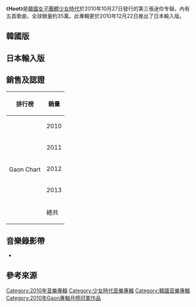 {{Infobox Album
| Name = Hoot
| Original_name = 
| Type = 迷你專輯
| Longtype =
| Artist = [[少女時代|少女時代]]
| Cover = 
| Released = {{KOR}}2010年10月27日<br>{{JPN}}2010年12月10日<br>{{HK}}<br>{{TWN}}2010年12月17日
| Recorded = 
| Genre = [[韓國流行音樂|韓國流行音樂]]
| Length = 
| Label = [[SM_Entertainment|SM Entertainment]]
| Producer = 
| Certification  = 
| Chart position = 
| Reviews = 
| Last album = [[Oh!_(專輯)|Oh! (專輯)]]<br>（2010年）
| This album = '''Hoot'''<br>（2010年）
| Next album = [[The_Boys_(專輯)|The Boys]]<br>（2011年）
}}

《'''Hoot'''》是[[韓國|韓國]][[女子音樂組合|女子團體]][[少女時代|少女時代]]於2010年10月27日發行的第三張迷你专辑，內有五首歌曲，全球銷量約35萬。此專輯更於2010年12月22日推出了日本輸入版。

== 韓國版 ==
{{tracklist
| collapsed       = 
| headline        = 
| extra_column    = 韓文曲名
| total length    = 17:33

| title1          = Hoot
| lyrics1         = John Hyunkyu Lee
| music1          = Alexander James / Lars Halvor Jensen / Martin Michael Larsson
| extra1          = 훗
| length1         = 3:17

| title2          = Mistake
| lyrics2         = [[權俞利|Yuri]]（少女時代）
| music2          = Cheryl Yie / Jean Na
| extra2          = 내 잘못이죠
| length2         = 4:07

| title3          = My Best Friend
| lyrics3         = WHEESUNG
| music3          = Carsten Lindberg / Joachim Svares / Joleen Bell Jade Anderson / Micahel Jay 
| extra3          = 단짝
| length3         = 3:25

| title4          = Wake Up
| lyrics4         = Bu-min Kim
| music4          = Hitchhiker
| extra4          = 
| length4         = 3:15

| title5          = Snowy Wish
| lyrics5         = Hyun Hwang
| music5          = Hyun Hwang
| extra5          = 첫눈에...
| length5         = 3:28
}}

== 日本輸入版 ==
{{tracklist
| collapsed       = 
| headline        = 
| extra_column    = 韓文曲名
| total length    = 17:33

| title1          = Hoot
| lyrics1         = John Hyunkyu Lee
| music1          = Alexander James / Lars Halvor Jensen / Martin Michael Larsson
| extra1          = 훗
| length1         = 3:17

| title2          = Mistake
| lyrics2         = [[權俞利|Yuri]]（少女時代）
| music2          = Cheryl Yie / Jean Na
| extra2          = 내 잘못이죠
| length2         = 4:07

| title3          = My Best Friend
| lyrics3         = WHEESUNG
| music3          = Carsten Lindberg / Joachim Svares / Joleen Bell Jade Anderson / Micahel Jay 
| extra3          = 단짝
| length3         = 3:25

| title4          = Wake Up
| lyrics4         = Bu-min Kim
| music4          = Hitchhiker
| extra4          = 
| length4         = 3:15

| title5          = Snowy Wish
| lyrics5         = Hyun Hwang
| music5          = Hyun Hwang
| extra5          = 첫눈에...
| length5         = 3:28

| title6          = Gee
| lyrics6         = 
| music6          = 
| extra6          = 
| length6         = 

| title7          = Genie
| lyrics7         = 
| music7          = 
| extra7          = 
| length7         = 

| title8          = Oh!
| lyrics8         = 
| music8          = 
| extra8          = 
| length8         = 

| title9          = Run Devil Run
| lyrics9         = 
| music9          = 
| extra9          = 
| length9         = 

| title10          = Show! Show! Show!
| lyrics10         = 
| music10          = 
| extra10          = 
| length10         = 

| title11          = Be Happy
| lyrics11         = 
| music11          = 
| extra11          = 
| length11         = 
}}

==銷售及認證==
{| class="wikitable"
! 排行榜
! colspan="2" |銷量
|-
! rowspan="5" | Gaon Chart
| 2010
| 163,066
|-
| 2011
| 17,759
|-
| 2012
| 8,305
|-
| 2013
| 3,245+
|-
| 總共
| 192,375+ <ref name="SalesUpdate">{{cite web|url=http://www.instiz.net/pt?no=2637866&page=1|title=가온 차트 역대 음반판매량 TOP100 (2010~2014)|language=ko|publisher=Korean Music Content Industry Association|archiveurl=https://web.archive.org/web/20150116120626/http://www.instiz.net/pt?no=2637866&page=1|archivedate=2015-01-16|accessdate=2016-02-28|dead-url=no}}</ref>
|}

== 音樂錄影帶 ==
* {{youtube|F4-SxcCO5d0|Hoot}}

== 參考來源 ==
{{reflist}}

{{少女時代}}
{{Gaon專輯月榜冠軍 (2010年代前期)|2010年10月}}
[[Category:2010年音樂專輯|Category:2010年音樂專輯]]
[[Category:少女時代音樂專輯|Category:少女時代音樂專輯]]
[[Category:韓國音樂專輯|Category:韓國音樂專輯]]
[[Category:2010年Gaon專輯月榜冠軍作品|Category:2010年Gaon專輯月榜冠軍作品]]
